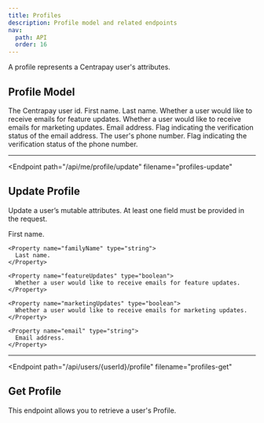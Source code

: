 ```yaml
---
title: Profiles
description: Profile model and related endpoints
nav:
  path: API
  order: 16
---
```


A profile represents a Centrapay user's attributes.


## Profile Model

<Properties>
  <Property name="userId" type="string">
    The Centrapay user id.
  </Property>

  <Property name="givenName" type="string">
    First name.
  </Property>

  <Property name="familyName" type="string">
    Last name.
  </Property>

  <Property name="featureUpdates" type="boolean">
    Whether a user would like to receive emails for feature updates.
  </Property>

  <Property name="marketingUpdates" type="boolean">
    Whether a user would like to receive emails for marketing updates.
  </Property>

  <Property name="email" type="string">
    Email address.
  </Property>

  <Property name="emailVerified" type="boolean">
    Flag indicating the verification status of the email address.
  </Property>

  <Property name="phoneNumber" type="string">
    The user's phone number.
  </Property>

  <Property name="phoneVerified" type="boolean">
    Flag indicating the verification status of the phone number.
  </Property>
</Properties>

---

<Endpoint
  path="/api/me/profile/update"
  filename="profiles-update"
>
  ## Update Profile <Badge type="experimental"/>

  Update a user’s mutable attributes. At least one field must be provided in the request.

  <Properties>
    <Property name="givenName" type="string">
      First name.
    </Property>

    <Property name="familyName" type="string">
      Last name.
    </Property>

    <Property name="featureUpdates" type="boolean">
      Whether a user would like to receive emails for feature updates.
    </Property>

    <Property name="marketingUpdates" type="boolean">
      Whether a user would like to receive emails for marketing updates.
    </Property>

    <Property name="email" type="string">
      Email address.
    </Property>
  </Properties>
</Endpoint>

---

<Endpoint
  path="/api/users/{userId}/profile"
  filename="profiles-get"
>
  ## Get Profile <Badge type="experimental"/>

  This endpoint allows you to retrieve a user's Profile.
</Endpoint>
